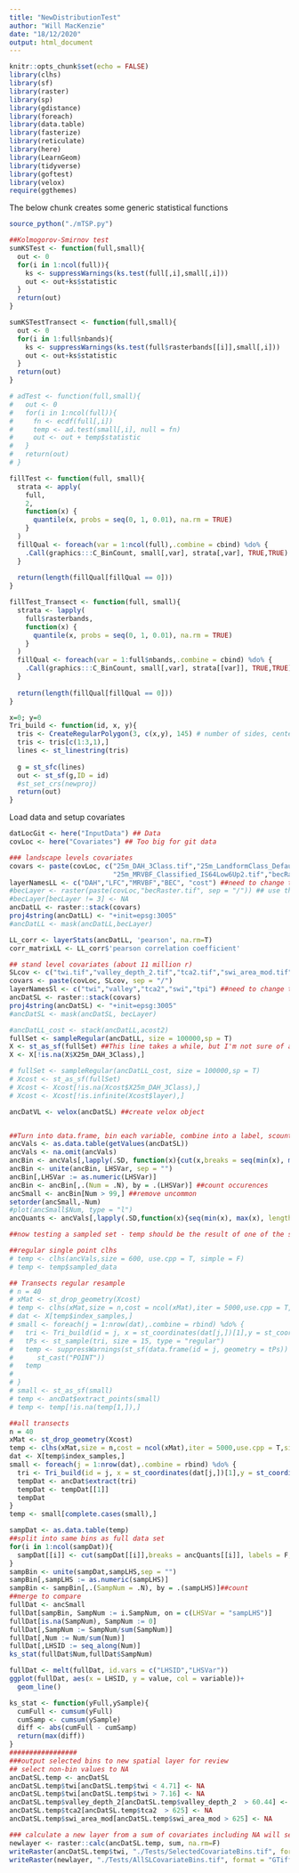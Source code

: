 ```yaml
---
title: "NewDistributionTest"
author: "Will MacKenzie"
date: "18/12/2020"
output: html_document
---
```


```r
knitr::opts_chunk$set(echo = FALSE)
library(clhs)
library(sf)
library(raster)
library(sp)
library(gdistance)
library(foreach)
library(data.table)
library(fasterize)
library(reticulate)
library(here)
library(LearnGeom)
library(tidyverse)
library(goftest)
library(velox)
require(ggthemes)

```

The below chunk creates some generic statistical functions

```r
source_python("./mTSP.py")

##Kolmogorov-Smirnov test
sumKSTest <- function(full,small){
  out <- 0
  for(i in 1:ncol(full)){
    ks <- suppressWarnings(ks.test(full[,i],small[,i]))
    out <- out+ks$statistic
  } 
  return(out)
}

sumKSTestTransect <- function(full,small){
  out <- 0
  for(i in 1:full$nbands){
    ks <- suppressWarnings(ks.test(full$rasterbands[[i]],small[,i]))
    out <- out+ks$statistic
  } 
  return(out)
}

# adTest <- function(full,small){
#   out <- 0
#   for(i in 1:ncol(full)){
#     fn <- ecdf(full[,i])
#     temp <- ad.test(small[,i], null = fn)
#     out <- out + temp$statistic
#   }
#   return(out)
# }

fillTest <- function(full, small){
  strata <- apply(
    full, 
    2, 
    function(x) {
      quantile(x, probs = seq(0, 1, 0.01), na.rm = TRUE)
    }
  )
  fillQual <- foreach(var = 1:ncol(full),.combine = cbind) %do% {
    .Call(graphics:::C_BinCount, small[,var], strata[,var], TRUE,TRUE)
  }
  
  return(length(fillQual[fillQual == 0])) 
}

fillTest_Transect <- function(full, small){
  strata <- lapply(
    full$rasterbands, 
    function(x) {
      quantile(x, probs = seq(0, 1, 0.01), na.rm = TRUE)
    }
  )
  fillQual <- foreach(var = 1:full$nbands,.combine = cbind) %do% {
    .Call(graphics:::C_BinCount, small[,var], strata[[var]], TRUE,TRUE)
  }
  
  return(length(fillQual[fillQual == 0])) 
}

x=0; y=0
Tri_build <- function(id, x, y){
  tris <- CreateRegularPolygon(3, c(x,y), 145) # number of sides, center pt and length of sides
  tris <- tris[c(1:3,1),]
  lines <- st_linestring(tris)
  
  g = st_sfc(lines)
  out <- st_sf(g,ID = id)
  #st_set_crs(newproj)
  return(out)
} 
```

Load data and setup covariates

```r
datLocGit <- here("InputData") ## Data
covLoc <- here("Covariates") ## Too big for git data

### landscape levels covariates
covars <- paste(covLoc, c("25m_DAH_3Class.tif","25m_LandformClass_Default_Seive4.tif",
                          "25m_MRVBF_Classified_IS64Low6Up2.tif","becRaster.tif"), sep = "/")# ,"DEM_25m.tif"
layerNamesLL <- c("DAH","LFC","MRVBF","BEC", "cost") ##need to change this if you change the layers
#becLayer <- raster(paste(covLoc,"becRaster.tif", sep = "/")) ## use these will apply to only a single BGC
#becLayer[becLayer != 3] <- NA
ancDatLL <- raster::stack(covars)
proj4string(ancDatLL) <- "+init=epsg:3005"
#ancDatLL <- mask(ancDatLL,becLayer)

LL_corr <- layerStats(ancDatLL, 'pearson', na.rm=T)
corr_matrixLL <- LL_corr$'pearson correlation coefficient'

## stand level covariates (about 11 million r)
SLcov <- c("twi.tif","valley_depth_2.tif","tca2.tif","swi_area_mod.tif","tpi.tif")
covars <- paste(covLoc, SLcov, sep = "/")
layerNamesSl <- c("twi","valley","tca2","swi","tpi") ##need to change this if you change the layers
ancDatSL <- raster::stack(covars)
proj4string(ancDatSL) <- "+init=epsg:3005"
#ancDatSL <- mask(ancDatSL, becLayer)

#ancDatLL_cost <- stack(ancDatLL,acost2)
fullSet <- sampleRegular(ancDatLL, size = 100000,sp = T) 
X <- st_as_sf(fullSet) ##This line takes a while, but I'm not sure of an alternative
X <- X[!is.na(X$X25m_DAH_3Class),]

# fullSet <- sampleRegular(ancDatLL_cost, size = 100000,sp = T)
# Xcost <- st_as_sf(fullSet)
# Xcost <- Xcost[!is.na(Xcost$X25m_DAH_3Class),]
# Xcost <- Xcost[!is.infinite(Xcost$layer),]

ancDatVL <- velox(ancDatSL) ##create velox object


##Turn into data.frame, bin each variable, combine into a label, scount by label
ancVals <- as.data.table(getValues(ancDatSL))
ancVals <- na.omit(ancVals)
ancBin <- ancVals[,lapply(.SD, function(x){cut(x,breaks = seq(min(x), max(x), length.out = 9),labels = F,include.lowest = T)})] ##put into 10 bins by quantile
ancBin <- unite(ancBin, LHSVar, sep = "")
ancBin[,LHSVar := as.numeric(LHSVar)]
ancBin <- ancBin[,.(Num = .N), by = .(LHSVar)] ##count occurences
ancSmall <- ancBin[Num > 99,] ##remove uncommon
setorder(ancSmall,-Num)
#plot(ancSmall$Num, type = "l")
ancQuants <- ancVals[,lapply(.SD,function(x){seq(min(x), max(x), length.out = 9)})] ##save quantiles of full set

##now testing a sampled set - temp should be the result of one of the sample functions (e.g. createCCLHS)

##regular single point clhs
# temp <- clhs(ancVals,size = 600, use.cpp = T, simple = F)
# temp <- temp$sampled_data

## Transects regular resample
# n = 40
# xMat <- st_drop_geometry(Xcost)
# temp <- clhs(xMat,size = n,cost = ncol(xMat),iter = 5000,use.cpp = T,simple = F)
# dat <- X[temp$index_samples,]
# small <- foreach(j = 1:nrow(dat),.combine = rbind) %do% {
#   tri <- Tri_build(id = j, x = st_coordinates(dat[j,])[1],y = st_coordinates(dat[j,])[2])
#   tPs <- st_sample(tri, size = 15, type = "regular")
#   temp <- suppressWarnings(st_sf(data.frame(id = j, geometry = tPs)) %>%
#      st_cast("POINT"))
#   temp
#   
# }
# small <- st_as_sf(small)
# temp <- ancDat$extract_points(small)
# temp <- temp[!is.na(temp[1,]),]

##all transects
n = 40
xMat <- st_drop_geometry(Xcost)
temp <- clhs(xMat,size = n,cost = ncol(xMat),iter = 5000,use.cpp = T,simple = F)
dat <- X[temp$index_samples,]
small <- foreach(j = 1:nrow(dat),.combine = rbind) %do% {
  tri <- Tri_build(id = j, x = st_coordinates(dat[j,])[1],y = st_coordinates(dat[j,])[2])
  tempDat <- ancDat$extract(tri)
  tempDat <- tempDat[[1]]
  tempDat
}
temp <- small[complete.cases(small),]

sampDat <- as.data.table(temp)
##split into same bins as full data set
for(i in 1:ncol(sampDat)){
  sampDat[[i]] <- cut(sampDat[[i]],breaks = ancQuants[[i]], labels = F, include.lowest = T)
}
sampBin <- unite(sampDat,sampLHS,sep = "")
sampBin[,sampLHS := as.numeric(sampLHS)]
sampBin <- sampBin[,.(SampNum = .N), by = .(sampLHS)]##count
##merge to compare
fullDat <- ancSmall
fullDat[sampBin, SampNum := i.SampNum, on = c(LHSVar = "sampLHS")]
fullDat[is.na(SampNum), SampNum := 0]
fullDat[,SampNum := SampNum/sum(SampNum)]
fullDat[,Num := Num/sum(Num)]
fullDat[,LHSID := seq_along(Num)]
ks_stat(fullDat$Num,fullDat$SampNum)

fullDat <- melt(fullDat, id.vars = c("LHSID","LHSVar"))
ggplot(fullDat, aes(x = LHSID, y = value, col = variable))+
  geom_line()

ks_stat <- function(yFull,ySample){
  cumFull <- cumsum(yFull)
  cumSamp <- cumsum(ySample)
  diff <- abs(cumFull - cumSamp)
  return(max(diff))
}
#################
###output selected bins to new spatial layer for review
## select non-bin values to NA
ancDatSL.temp <- ancDatSL
ancDatSL.temp$twi[ancDatSL.temp$twi < 4.71] <- NA
ancDatSL.temp$twi[ancDatSL.temp$twi > 7.16] <- NA
ancDatSL.temp$valley_depth_2[ancDatSL.temp$valley_depth_2  > 60.44] <- NA
ancDatSL.temp$tca2[ancDatSL.temp$tca2  > 625] <- NA
ancDatSL.temp$swi_area_mod[ancDatSL.temp$swi_area_mod > 625] <- NA

### calculate a new layer from a sum of covariates including NA will set any where an NA exists to NA
newlayer <- raster::calc(ancDatSL.temp, sum, na.rm=F)
writeRaster(ancDatSL.temp$twi, "./Tests/SelectedCovariateBins.tif", format = "GTiff", overwrite  = TRUE)
writeRaster(newlayer, "./Tests/AllSLCovariateBins.tif", format = "GTiff", overwrite  = TRUE)
```
